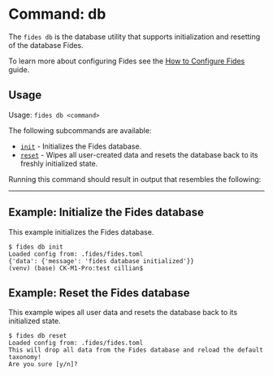 

# Command: db

The ```fides db``` is the database utility that supports initialization and resetting of the database Fides.

To learn more about configuring Fides see the [How to Configure Fides](/dev-docs/configuration/configuration) guide.

## Usage
Usage: ```fides db <command>```

The following subcommands are available:

* <span class="nx-absolute -nx-mt-20" id="init"></span>[```init```](#init) - Initializes the Fides database.
* <span class="nx-absolute -nx-mt-20" id="reset"></span>[```reset```](#reset) -  Wipes all user-created data and resets the database back to its freshly initialized state.

Running this command should result in output that resembles the following:

---

## Example: Initialize the Fides database
This example initializes the Fides database. 

```console
$ fides db init
Loaded config from: .fides/fides.toml
{'data': {'message': 'fides database initialized'}}
(venv) (base) CK-M1-Pro:test cillian$ 
```

## Example: Reset the Fides database
This example wipes all user data and resets the database back to its initialized state.

```console
$ fides db reset
Loaded config from: .fides/fides.toml
This will drop all data from the Fides database and reload the default taxonomy!
Are you sure [y/n]?
```